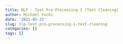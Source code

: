 ```yaml
---
title: NLP - Text Pre-Processing I (Text Cleaning)
author: Michael Fuchs
date: '2021-05-22'
slug: nlp-text-pre-processing-i-text-cleaning
categories: []
tags: []
---
```

